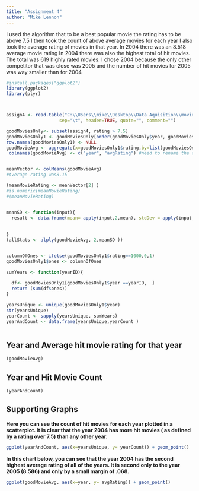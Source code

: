 ```yaml
---
title: "Assignment 4"
author: "Mike Lennon"
---
```



I used the algorithm that to be a best popular movie the rating has to be above 7.5
I then took the count of above average movies for each year
I also took the average rating of movies in that year.
In 2004 there was an 8.518 average movie rating
In 2004 there was also the highest total of hit movies. The total was 619 highly rated movies. I chose 2004 because the only other competitor that was close was 2005 and the number of hit  movies for 2005 was way smaller than for 2004


```r
#install.packages("ggplot2")
library(ggplot2)
library(plyr)



assign4 <- read.table("C:\\Users\\mike\\Desktop\\Data Aquisition\\movies.tab", 
                    sep="\t", header=TRUE, quote="", comment="")

goodMoviesOnly<- subset(assign4, rating > 7.5)
goodMoviesOnly1 <- goodMoviesOnly[order(goodMoviesOnly$year, goodMoviesOnly$rating),]
row.names(goodMoviesOnly1) <- NULL
goodMovieAvg <- aggregate(x=goodMoviesOnly1$rating,by=list(goodMoviesOnly1$year),FUN=mean)
 colnames(goodMovieAvg) <- c("year", "avgRating") #need to rename the cols of above 


meanVector <- colMeans(goodMovieAvg)
#Average rating was8.15

(meanMovieRating <- meanVector[2] )
#is.numeric(meanMovieRating)
#(meanMovieRating)


meanSD <- function(input){
  result <- data.frame(mean= apply(input,2,mean), stdDev = apply(input,2,sd))
  
  
}
(allStats <- alply(goodMovieAvg, 2,meanSD ))


columnOfOnes <- ifelse(goodMoviesOnly1$rating==1000,0,1)
goodMoviesOnly1$ones <- columnOfOnes

sumYears <- function(yearID){
  
  df<- goodMoviesOnly1[goodMoviesOnly1$year ==yearID,  ]
  return (sum(df$ones))
}

yearsUnique <- unique(goodMoviesOnly1$year)
str(yearsUnique)
yearCount <- sapply(yearsUnique, sumYears)
yearAndCount <- data.frame(yearsUnique,yearCount )



```
## Year and Average hit movie rating for that year

```r
(goodMovieAvg)
```



## Year and Hit Movie Count

```r
(yearAndCount)
```



## Supporting Graphs

**Here you can see the count of hit movies for each year plotted in a scatterplot. It is clear that the year 2004 has more hit movies ( as defined by a rating over 7.5) than any other year. **

```r

ggplot(yearAndCount, aes(x=yearsUnique, y= yearCount)) + geom_point()
```

**In this chart below, you can see that the year 2004 has the second highest average rating
of all of the years. It is second only to the year 2005 (8.586) and only by a small margin of .068. **


```r
ggplot(goodMovieAvg, aes(x=year, y= avgRating)) + geom_point()

```



